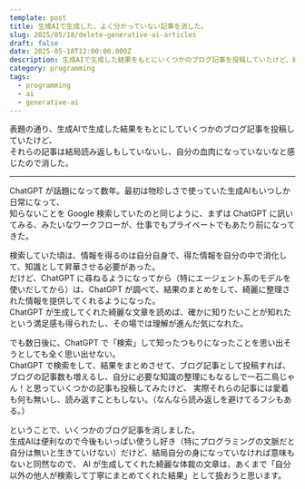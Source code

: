 ```yaml
---
template: post
title: 生成AIで生成した、よく分かっていない記事を消した。
slug: 2025/05/18/delete-generative-ai-articles
draft: false
date: 2025-05-18T12:00:00.000Z
description: 生成AIで生成した結果をもとにいくつかのブログ記事を投稿していたけど、結局読み返しもしていないし理解もしていないので消した。
category: programming
tags:
  - programming
  - ai
  - generative-ai
---
```


表題の通り、生成AIで生成した結果をもとにしていくつかのブログ記事を投稿していたけど、  
それらの記事は結局読み返しもしていないし、自分の血肉になっていないなと感じたので消した。

---

ChatGPT が話題になって数年。最初は物珍しさで使っていた生成AIもいつしか日常になって、  
知らないことを Google 検索していたのと同じように、まずは ChatGPT に訊いてみる、みたいなワークフローが、仕事でもプライベートでもあたり前になってきた。

検索していた頃は、情報を得るのは自分自身で、得た情報を自分の中で消化して、知識として昇華させる必要があった。  
だけど、ChatGPT に尋ねるようになってから（特にエージェント系のモデルを使いだしてから）は、ChatGPT が調べて、結果のまとめをして、綺麗に整理された情報を提供してくれるようになった。  
ChatGPT が生成してくれた綺麗な文章を読めば、確かに知りたいことが知れたという満足感も得られたし、その場では理解が進んだ気になれた。

でも数日後に、ChatGPT で「検索」して知ったつもりになったことを思い出そうとしても全く思い出せない。    
ChatGPT で検索をして、結果をまとめさせて、ブログ記事として投稿すれば、
ブログの記事数も増えるし、自分に必要な知識の整理にもなるしで一石二鳥じゃん！と思っていくつかの記事も投稿してみたけど、
実際それらの記事には愛着も何も無いし、読み返すこともしない。（なんなら読み返しを避けてるフシもある。）

ということで、いくつかのブログ記事を消しました。  
生成AIは便利なので今後もいっぱい使うし好き（特にプログラミングの文脈だと自分は無いと生きていけない）だけど、結局自分の身になっていなければ意味もないと同然なので、
AI が生成してくれた綺麗な体裁の文章は、あくまで「自分以外の他人が検索して丁寧にまとめてくれた結果」として扱おうと思います。
